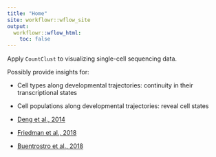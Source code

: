 ```yaml
---
title: "Home"
site: workflowr::wflow_site
output:
  workflowr::wflow_html:
    toc: false
---
```


Apply `CountClust` to visualizing single-cell sequencing data.


Possibly provide insights for:

* Cell types along developmental trajectories: continuity in their transcriptional states

* Cell populations along developmental trajectories: reveal cell states



* [Deng et al., 2014](deng.html)

* [Friedman et al., 2018](friedman.html)

* [Buentrostro et al., 2018](buentrostro.html)
